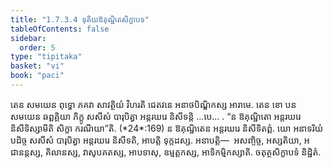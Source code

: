 ```yaml
---
title: "1.7.3.4 ទុតិយឱគុណ្ឋិតសិក្ខាបទ"
tableOfContents: false
sidebar:
  order: 5
type: "tipitaka"
basket: "vi"
book: "paci"
---
```



<DynamicBreadcrumb />

<Division number="599" book="paci">

<Paragraph number="1800" book="paci">
តេន សមយេន ពុទ្ធោ ភគវា សាវត្ថិយំ វិហរតិ ជេតវនេ អនាថបិណ្ឌិកស្ស អារាមេ. តេន ខោ បន សមយេន ឆព្ពគ្គិយា ភិក្ខូ សសីសំ បារុបិត្វា អន្តរឃរេ និសីទន្តិ …បេ… .
</Paragraph>

<Paragraph number="1801" book="paci">
<Emphasis>“ន ឱគុណ្ឋិតោ អន្តរឃរេ និសីទិស្សាមីតិ សិក្ខា ករណីយា”</Emphasis>តិ. (*24*:<Emphasis>169</Emphasis>)
</Paragraph>

<Paragraph number="1802" book="paci">
ន ឱគុណ្ឋិតេន អន្តរឃរេ និសីទិតព្ពំ. យោ អនាទរិយំ បដិច្ច សសីសំ បារុបិត្វា អន្តរឃរេ និសីទតិ, អាបត្តិ ទុក្កដស្ស.
</Paragraph>

<Paragraph number="1803" book="paci">
អនាបត្តិ—  អសញ្ចិច្ច, អស្សតិយា, អជានន្តស្ស, គិលានស្ស, វាសូបគតស្ស, អាបទាសុ, ឧម្មត្តកស្ស, អាទិកម្មិកស្សាតិ.

</Paragraph>
</Division>

<Paragraph number="1804" type="center" book="paci">
ចតុត្ថសិក្ខាបទំ និដ្ឋិតំ.
</Paragraph>